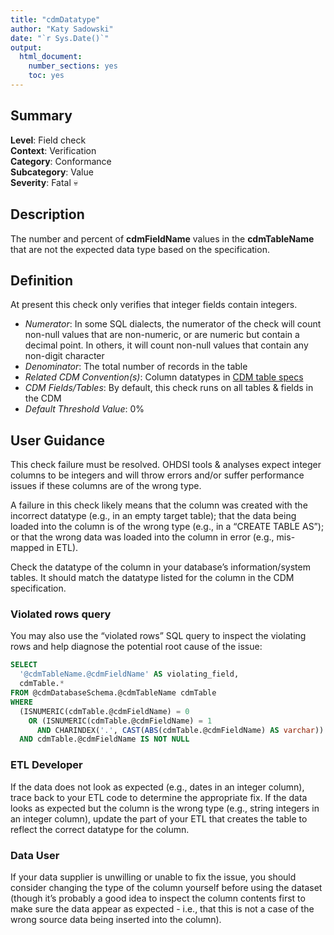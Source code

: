 ```yaml
---
title: "cdmDatatype"
author: "Katy Sadowski"
date: "`r Sys.Date()`"
output:
  html_document:
    number_sections: yes
    toc: yes
---
```


## Summary

**Level**: Field check\
**Context**: Verification\
**Category**: Conformance\
**Subcategory**: Value\
**Severity**: Fatal &#x1F480;\

## Description
The number and percent of **cdmFieldName** values in the **cdmTableName** that are not the expected data type based on the specification.

## Definition
At present this check only verifies that integer fields contain integers.

- *Numerator*: In some SQL dialects, the numerator of the check will count non-null values that are non-numeric, or are numeric but contain a decimal point. In others, it will count non-null values that contain any non-digit character
- *Denominator*: The total number of records in the table
- *Related CDM Convention(s)*: Column datatypes in [CDM table specs](https://ohdsi.github.io/CommonDataModel/index.html)
- *CDM Fields/Tables*: By default, this check runs on all tables & fields in the CDM
- *Default Threshold Value*: 0%

## User Guidance
This check failure must be resolved. OHDSI tools & analyses expect integer columns to be integers and will throw errors and/or suffer performance issues if these columns are of the wrong type.

A failure in this check likely means that the column was created with the incorrect datatype (e.g., in an empty target table); that the data being loaded into the column is of the wrong type (e.g., in a “CREATE TABLE AS”); or that the wrong data was loaded into the column in error (e.g., mis-mapped in ETL).

Check the datatype of the column in your database’s information/system tables. It should match the datatype listed for the column in the CDM specification.

### Violated rows query
You may also use the "violated rows” SQL query to inspect the violating rows and help diagnose the potential root cause of the issue:

```sql
SELECT  
  '@cdmTableName.@cdmFieldName' AS violating_field,  
  cdmTable.*  
FROM @cdmDatabaseSchema.@cdmTableName cdmTable 
WHERE  
  (ISNUMERIC(cdmTable.@cdmFieldName) = 0  
    OR (ISNUMERIC(cdmTable.@cdmFieldName) = 1  
      AND CHARINDEX('.', CAST(ABS(cdmTable.@cdmFieldName) AS varchar)) != 0)) 
  AND cdmTable.@cdmFieldName IS NOT NULL 
```

### ETL Developer
If the data does not look as expected (e.g., dates in an integer column), trace back to your ETL code to determine the appropriate fix. If the data looks as expected but the column is the wrong type (e.g., string integers in an integer column), update the part of your ETL that creates the table to reflect the correct datatype for the column. 

### Data User
If your data supplier is unwilling or unable to fix the issue, you should consider changing the type of the column yourself before using the dataset (though it’s probably a good idea to inspect the column contents first to make sure the data appear as expected - i.e., that this is not a case of the wrong source data being inserted into the column).